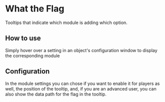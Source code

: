 
# What the Flag

Tooltips that indicate which module is adding which option.

## How to use

Simply hover over a setting in an object's configuration window to
display the corresponding module

## Configuration

<ImageButBetter src="../public/images/WTF/Wtftooltip.png" alt="Basic WTF Tooltip" width={2000} height={2000} className={styles.wikiimagesmall}/>

In the module settings you can chose if you want to enable it for
players as well, the position of the tooltip, and, if you are an
advanced user, you can also show the data path for the flag in the
tooltip.
